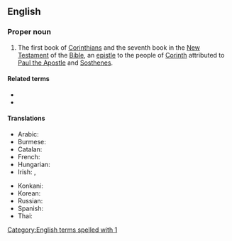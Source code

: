 {{book of the Bible|First Epistle to the Corinthians}}
==English==

===Proper noun===
{{en-proper noun}}

# {{lb|en|biblical}} The first book of [[Corinthians]] and the seventh book in the [[New Testament]] of the [[Bible]], an [[epistle]] to the people of [[w:Corinth|Corinth]] attributed to [[w:Paul the Apostle|Paul the Apostle]] and [[w:Sosthenes|Sosthenes]].
#: {{syn|en|1 Cor.|q1=abbreviation}}

====Related terms====
* {{l|en|Corinthians}}
* {{l|en|2 Corinthians}}

====Translations====
{{trans-top|book of the New Testament}}
* Arabic: {{t|ar|ﻛﻮﺭﻧﺜﻮﺱ ﺍﻻﻭﻝ}}
* Burmese: {{t|my|ကောရိန္သု​ဩဝါဒစာ​ပဌမစောင်}}
* Catalan: {{t|ca|1 Corintis}}
* French: {{t|fr|1 Corinthiens}}
* Hungarian: {{t|hu|Pál első levele a korinthosziakhoz}}
* Irish: {{t|ga|Céad Litir Naomh Pól chuig na Corantaigh|f}}, {{t|ga|1 Corantaigh|m-p}}
{{trans-mid}}
* Konkani: {{t|kok|करिंत्कारांक पावलुचें पयलें पत्र|tr=Korintkarank Pauluchem Poilem Potr}}
* Korean: {{t|ko|고린도전서|tr=Gorindo jeonseo}} {{qualifier|Protestant}}
* Russian: {{t|ru|Пе́рвое посла́ние к Кори́нфянам|n}}
* Spanish: {{t|es|1 Corintios|m-p}}
* Thai: {{t|th|๑ โครินธ์}}
{{trans-bottom}}

[[Category:English terms spelled with 1]]